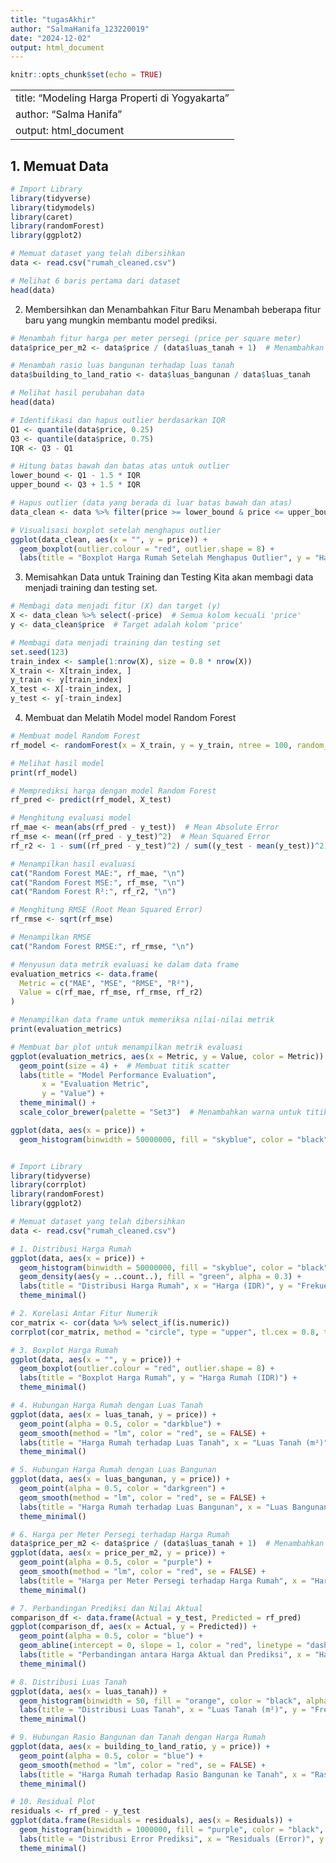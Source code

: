 ```yaml
---
title: "tugasAkhir"
author: "SalmaHanifa_123220019"
date: "2024-12-02"
output: html_document
---
```


```r
knitr::opts_chunk$set(echo = TRUE)
```

---
title: "Modeling Harga Properti di Yogyakarta"
author: "Salma Hanifa"
output: html_document
---

## 1. Memuat Data

```r
# Import Library
library(tidyverse)
library(tidymodels)
library(caret)
library(randomForest)
library(ggplot2)

# Memuat dataset yang telah dibersihkan
data <- read.csv("rumah_cleaned.csv")

# Melihat 6 baris pertama dari dataset
head(data)

```

2. Membersihkan dan Menambahkan Fitur Baru
Menambah beberapa fitur baru yang mungkin membantu model prediksi.
```r
# Menambah fitur harga per meter persegi (price per square meter)
data$price_per_m2 <- data$price / (data$luas_tanah + 1)  # Menambahkan 1 untuk menghindari pembagian dengan 0

# Menambah rasio luas bangunan terhadap luas tanah
data$building_to_land_ratio <- data$luas_bangunan / data$luas_tanah

# Melihat hasil perubahan data
head(data)

```

```r
# Identifikasi dan hapus outlier berdasarkan IQR
Q1 <- quantile(data$price, 0.25)
Q3 <- quantile(data$price, 0.75)
IQR <- Q3 - Q1

# Hitung batas bawah dan batas atas untuk outlier
lower_bound <- Q1 - 1.5 * IQR
upper_bound <- Q3 + 1.5 * IQR

# Hapus outlier (data yang berada di luar batas bawah dan atas)
data_clean <- data %>% filter(price >= lower_bound & price <= upper_bound)

# Visualisasi boxplot setelah menghapus outlier
ggplot(data_clean, aes(x = "", y = price)) + 
  geom_boxplot(outlier.colour = "red", outlier.shape = 8) +
  labs(title = "Boxplot Harga Rumah Setelah Menghapus Outlier", y = "Harga Rumah")
```


3. Memisahkan Data untuk Training dan Testing
Kita akan membagi data menjadi training dan testing set.
```r
# Membagi data menjadi fitur (X) dan target (y)
X <- data_clean %>% select(-price)  # Semua kolom kecuali 'price'
y <- data_clean$price  # Target adalah kolom 'price'

# Membagi data menjadi training dan testing set
set.seed(123)
train_index <- sample(1:nrow(X), size = 0.8 * nrow(X))
X_train <- X[train_index, ]
y_train <- y[train_index]
X_test <- X[-train_index, ]
y_test <- y[-train_index]

```

4. Membuat dan Melatih Model
model Random Forest
```r
# Membuat model Random Forest
rf_model <- randomForest(x = X_train, y = y_train, ntree = 100, random_state = 42)

# Melihat hasil model
print(rf_model)

# Memprediksi harga dengan model Random Forest
rf_pred <- predict(rf_model, X_test)

# Menghitung evaluasi model
rf_mae <- mean(abs(rf_pred - y_test))  # Mean Absolute Error
rf_mse <- mean((rf_pred - y_test)^2)  # Mean Squared Error
rf_r2 <- 1 - sum((rf_pred - y_test)^2) / sum((y_test - mean(y_test))^2)  # R² Score

# Menampilkan hasil evaluasi
cat("Random Forest MAE:", rf_mae, "\n")
cat("Random Forest MSE:", rf_mse, "\n")
cat("Random Forest R²:", rf_r2, "\n")

# Menghitung RMSE (Root Mean Squared Error)
rf_rmse <- sqrt(rf_mse)

# Menampilkan RMSE
cat("Random Forest RMSE:", rf_rmse, "\n")

# Menyusun data metrik evaluasi ke dalam data frame
evaluation_metrics <- data.frame(
  Metric = c("MAE", "MSE", "RMSE", "R²"),
  Value = c(rf_mae, rf_mse, rf_rmse, rf_r2)
)

# Menampilkan data frame untuk memeriksa nilai-nilai metrik
print(evaluation_metrics)

# Membuat bar plot untuk menampilkan metrik evaluasi
ggplot(evaluation_metrics, aes(x = Metric, y = Value, color = Metric)) +
  geom_point(size = 4) +  # Membuat titik scatter
  labs(title = "Model Performance Evaluation",
       x = "Evaluation Metric",
       y = "Value") +
  theme_minimal() +
  scale_color_brewer(palette = "Set3")  # Menambahkan warna untuk titik
```

```r
ggplot(data, aes(x = price)) + 
  geom_histogram(binwidth = 50000000, fill = "skyblue", color = "black", alpha = 0.7)

```

```r

```


```r
# Import Library
library(tidyverse)
library(corrplot)
library(randomForest)
library(ggplot2)

# Memuat dataset yang telah dibersihkan
data <- read.csv("rumah_cleaned.csv")

# 1. Distribusi Harga Rumah
ggplot(data, aes(x = price)) +
  geom_histogram(binwidth = 50000000, fill = "skyblue", color = "black", alpha = 0.7) +
  geom_density(aes(y = ..count..), fill = "green", alpha = 0.3) +
  labs(title = "Distribusi Harga Rumah", x = "Harga (IDR)", y = "Frekuensi") +
  theme_minimal()

# 2. Korelasi Antar Fitur Numerik
cor_matrix <- cor(data %>% select_if(is.numeric))
corrplot(cor_matrix, method = "circle", type = "upper", tl.cex = 0.8, tl.col = "black", title = "Korelasi Antar Fitur", mar = c(0, 0, 2, 0))

# 3. Boxplot Harga Rumah
ggplot(data, aes(x = "", y = price)) + 
  geom_boxplot(outlier.colour = "red", outlier.shape = 8) +
  labs(title = "Boxplot Harga Rumah", y = "Harga Rumah (IDR)") +
  theme_minimal()

# 4. Hubungan Harga Rumah dengan Luas Tanah
ggplot(data, aes(x = luas_tanah, y = price)) +
  geom_point(alpha = 0.5, color = "darkblue") +
  geom_smooth(method = "lm", color = "red", se = FALSE) +
  labs(title = "Harga Rumah terhadap Luas Tanah", x = "Luas Tanah (m²)", y = "Harga Rumah (IDR)") +
  theme_minimal()

# 5. Hubungan Harga Rumah dengan Luas Bangunan
ggplot(data, aes(x = luas_bangunan, y = price)) +
  geom_point(alpha = 0.5, color = "darkgreen") +
  geom_smooth(method = "lm", color = "red", se = FALSE) +
  labs(title = "Harga Rumah terhadap Luas Bangunan", x = "Luas Bangunan (m²)", y = "Harga Rumah (IDR)") +
  theme_minimal()

# 6. Harga per Meter Persegi terhadap Harga Rumah
data$price_per_m2 <- data$price / (data$luas_tanah + 1)  # Menambahkan 1 untuk menghindari pembagian dengan 0
ggplot(data, aes(x = price_per_m2, y = price)) +
  geom_point(alpha = 0.5, color = "purple") +
  geom_smooth(method = "lm", color = "red", se = FALSE) +
  labs(title = "Harga per Meter Persegi terhadap Harga Rumah", x = "Harga per Meter Persegi (IDR)", y = "Harga Rumah (IDR)") +
  theme_minimal()

# 7. Perbandingan Prediksi dan Nilai Aktual
comparison_df <- data.frame(Actual = y_test, Predicted = rf_pred)
ggplot(comparison_df, aes(x = Actual, y = Predicted)) +
  geom_point(alpha = 0.5, color = "blue") +
  geom_abline(intercept = 0, slope = 1, color = "red", linetype = "dashed") +
  labs(title = "Perbandingan antara Harga Aktual dan Prediksi", x = "Harga Aktual (IDR)", y = "Harga Prediksi (IDR)") +
  theme_minimal()

# 8. Distribusi Luas Tanah
ggplot(data, aes(x = luas_tanah)) +
  geom_histogram(binwidth = 50, fill = "orange", color = "black", alpha = 0.7) +
  labs(title = "Distribusi Luas Tanah", x = "Luas Tanah (m²)", y = "Frekuensi") +
  theme_minimal()

# 9. Hubungan Rasio Bangunan dan Tanah dengan Harga Rumah
ggplot(data, aes(x = building_to_land_ratio, y = price)) +
  geom_point(alpha = 0.5, color = "blue") +
  geom_smooth(method = "lm", color = "red", se = FALSE) +
  labs(title = "Harga Rumah terhadap Rasio Bangunan ke Tanah", x = "Rasio Bangunan ke Tanah", y = "Harga Rumah (IDR)") +
  theme_minimal()

# 10. Residual Plot
residuals <- rf_pred - y_test
ggplot(data.frame(Residuals = residuals), aes(x = Residuals)) +
  geom_histogram(binwidth = 1000000, fill = "purple", color = "black", alpha = 0.7) +
  labs(title = "Distribusi Error Prediksi", x = "Residuals (Error)", y = "Frekuensi") +
  theme_minimal()

````

